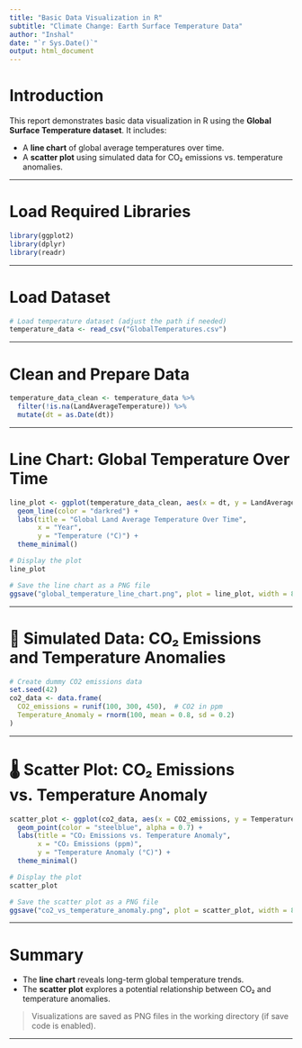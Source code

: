 ```yaml
---
title: "Basic Data Visualization in R"
subtitle: "Climate Change: Earth Surface Temperature Data"
author: "Inshal"
date: "`r Sys.Date()`"
output: html_document
---
```


# Introduction

This report demonstrates basic data visualization in R using the **Global Surface Temperature dataset**. It includes:

- A **line chart** of global average temperatures over time.
- A **scatter plot** using simulated data for CO₂ emissions vs. temperature anomalies.

---

#  Load Required Libraries

```r
library(ggplot2)
library(dplyr)
library(readr)
```

---

#  Load Dataset

```r
# Load temperature dataset (adjust the path if needed)
temperature_data <- read_csv("GlobalTemperatures.csv")
```

---

#  Clean and Prepare Data

```r
temperature_data_clean <- temperature_data %>%
  filter(!is.na(LandAverageTemperature)) %>%
  mutate(dt = as.Date(dt))
```

---

#  Line Chart: Global Temperature Over Time

```r
line_plot <- ggplot(temperature_data_clean, aes(x = dt, y = LandAverageTemperature)) +
  geom_line(color = "darkred") +
  labs(title = "Global Land Average Temperature Over Time",
       x = "Year",
       y = "Temperature (°C)") +
  theme_minimal()

# Display the plot
line_plot
```

```r
# Save the line chart as a PNG file
ggsave("global_temperature_line_chart.png", plot = line_plot, width = 8, height = 5)
```

---

# 🔬 Simulated Data: CO₂ Emissions and Temperature Anomalies

```r
# Create dummy CO2 emissions data
set.seed(42)
co2_data <- data.frame(
  CO2_emissions = runif(100, 300, 450),  # CO2 in ppm
  Temperature_Anomaly = rnorm(100, mean = 0.8, sd = 0.2)
)
```

---

# 🌡️ Scatter Plot: CO₂ Emissions vs. Temperature Anomaly

```r
scatter_plot <- ggplot(co2_data, aes(x = CO2_emissions, y = Temperature_Anomaly)) +
  geom_point(color = "steelblue", alpha = 0.7) +
  labs(title = "CO₂ Emissions vs. Temperature Anomaly",
       x = "CO₂ Emissions (ppm)",
       y = "Temperature Anomaly (°C)") +
  theme_minimal()

# Display the plot
scatter_plot
```

```r
# Save the scatter plot as a PNG file
ggsave("co2_vs_temperature_anomaly.png", plot = scatter_plot, width = 8, height = 5)
```

---

#  Summary

- The **line chart** reveals long-term global temperature trends.
- The **scatter plot** explores a potential relationship between CO₂ and temperature anomalies.

> Visualizations are saved as PNG files in the working directory (if save code is enabled).

---
